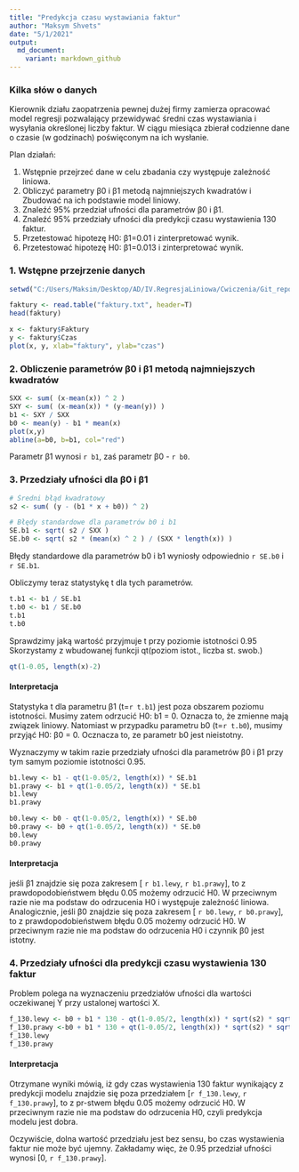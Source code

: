 ```yaml
---
title: "Predykcja czasu wystawiania faktur"
author: "Maksym Shvets"
date: "5/1/2021"
output: 
  md_document:
    variant: markdown_github
---
```


### Kilka słów o danych
Kierownik działu zaopatrzenia pewnej dużej firmy zamierza opracować model regresji pozwalający przewidywać średni czas wystawiania i wysyłania określonej liczby faktur. W ciągu miesiąca zbierał codzienne dane o czasie (w godzinach) poświęconym na ich wysłanie.

Plan działań:

 1. Wstępnie przejrzeć dane w celu zbadania czy występuje zależność liniowa.
 2. Obliczyć parametry β0 i β1 metodą najmniejszych kwadratów i Zbudować na ich podstawie model liniowy.
 3. Znaleźć 95% przedział ufności dla parametrów  β0 i β1. 
 4. Znaleźć 95% przedziały ufności dla predykcji czasu wystawienia 130 faktur.
 5. Przetestować hipotezę H0: β1=0.01 i zinterpretować wynik. 
 6. Przetestować hipotezę H0: β1=0.013 i zinterpretować wynik.

### 1. Wstępne przejrzenie danych
```r
setwd("C:/Users/Maksim/Desktop/AD/IV.RegresjaLiniowa/Cwiczenia/Git_repo")
```
```r
faktury <- read.table("faktury.txt", header=T)
head(faktury)
```

```r
x <- faktury$Faktury
y <- faktury$Czas
plot(x, y, xlab="faktury", ylab="czas")
```

### 2. Obliczenie parametrów β0 i β1 metodą najmniejszych kwadratów

```r
SXX <- sum( (x-mean(x)) ^ 2 )
SXY <- sum( (x-mean(x)) * (y-mean(y)) )
b1 <- SXY / SXX
b0 <- mean(y) - b1 * mean(x)
plot(x,y)
abline(a=b0, b=b1, col="red")
```

Parametr β1 wynosi `r b1`, zaś parametr β0 - `r b0`.

### 3. Przedziały ufności dla β0 i β1

```r
# Średni błąd kwadratowy
s2 <- sum( (y - (b1 * x + b0)) ^ 2)

# Błędy standardowe dla parametrów b0 i b1
SE.b1 <- sqrt( s2 / SXX )
SE.b0 <- sqrt( s2 * (mean(x) ^ 2 ) / (SXX * length(x)) )
```

Błędy standardowe dla parametrów b0 i b1 wyniosły odpowiednio `r SE.b0` i `r SE.b1`.

Obliczymy teraz statystykę t dla tych parametrów.

```r
t.b1 <- b1 / SE.b1
t.b0 <- b1 / SE.b0
t.b1
t.b0
```
Sprawdzimy jaką wartość przyjmuje t przy poziomie istotności 0.95
Skorzystamy z wbudowanej funkcji qt(poziom istot., liczba st. swob.)

```r
qt(1-0.05, length(x)-2)
```
#### Interpretacja
Statystyka t dla parametru β1 (t=`r t.b1`) jest poza obszarem poziomu istotności. Musimy zatem odrzucić H0: b1 = 0. Oznacza to, że zmienne mają związek liniowy.
Natomiast w przypadku parametru b0 (t=`r t.b0`), musimy przyjąć H0: β0 = 0. Ocznacza to, ze parametr b0 jest nieistotny.

Wyznaczymy w takim razie przedziały ufności dla parametrów  β0 i β1 przy tym samym poziomie istotności 0.95.
```r
b1.lewy <- b1 - qt(1-0.05/2, length(x)) * SE.b1
b1.prawy <- b1 + qt(1-0.05/2, length(x)) * SE.b1
b1.lewy
b1.prawy

b0.lewy <- b0 - qt(1-0.05/2, length(x)) * SE.b0
b0.prawy <- b0 + qt(1-0.05/2, length(x)) * SE.b0
b0.lewy
b0.prawy
```

#### Interpretacja
jeśli β1 znajdzie się poza zakresem [ `r b1.lewy`, `r b1.prawy`], to z prawdopodobieństwem błędu 0.05 możemy odrzucić H0.
W przeciwnym razie nie ma podstaw do odrzucenia H0 i występuje zależność liniowa.
Analogicznie, jeśli β0 znajdzie się poza zakresem [ `r b0.lewy`, `r b0.prawy`], to z prawdopodobieństwem błędu 0.05 możemy odrzucić H0.
W przeciwnym razie nie ma podstaw do odrzucenia H0 i czynnik β0 jest istotny.

### 4. Przedziały ufności dla predykcji czasu wystawienia 130 faktur

Problem polega na wyznaczeniu przedziałów ufności dla wartości oczekiwanej Y przy ustalonej wartości X.

```r
f_130.lewy <- b0 + b1 * 130 - qt(1-0.05/2, length(x)) * sqrt(s2) * sqrt (1 + 1/length(x) + ((130- mean(x))^2) / SXX )
f_130.prawy <-b0 + b1 * 130 + qt(1-0.05/2, length(x)) * sqrt(s2) * sqrt (1 + 1/length(x) + ((130- mean(x))^2) / SXX )
f_130.lewy
f_130.prawy
```
#### Interpretacja
Otrzymane wyniki mówią, iż gdy czas wystawienia 130 faktur wynikający z predykcji modelu znajdzie się poza przedziałem [`r f_130.lewy`, `r f_130.prawy`], to z pr-stwem błędu 0.05 możemy odrzucić H0. W przeciwnym razie nie ma podstaw do odrzucenia H0, czyli predykcja modelu jest dobra.

Oczywiście, dolna wartość przedziału jest bez sensu, bo czas wystawienia faktur nie może być ujemny. Zakładamy więc, że 0.95 przedział ufności wynosi [0, `r f_130.prawy`].

